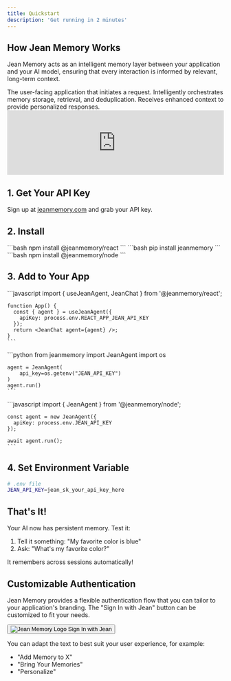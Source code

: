 ```yaml
---
title: Quickstart
description: 'Get running in 2 minutes'
---
```


## How Jean Memory Works

Jean Memory acts as an intelligent memory layer between your application and your AI model, ensuring that every interaction is informed by relevant, long-term context.

<CardGroup cols={3}>
    <Card title="Your Application" icon="cloud">
        The user-facing application that initiates a request.
    </Card>
    <Card title="Jean Memory" icon="brain">
        Intelligently orchestrates memory storage, retrieval, and deduplication.
    </Card>
    <Card title="AI Model" icon="sparkles">
        Receives enhanced context to provide personalized responses.
    </Card>
</CardGroup>


<iframe 
    width="100%" 
    style={{aspectRatio: "16 / 9", margin: '2rem 0'}} 
    src="https://www.youtube.com/embed/kO6f7doPjSI" 
    title="YouTube video player" 
    frameBorder="0" 
    allow="accelerometer; autoplay; clipboard-write; encrypted-media; gyroscope; picture-in-picture" 
    allowFullScreen>
</iframe>

## 1. Get Your API Key

Sign up at [jeanmemory.com](https://jeanmemory.com) and grab your API key.

## 2. Install

<Tabs>
  <Tab title="React">
    ```bash
    npm install @jeanmemory/react
    ```
  </Tab>
  <Tab title="Python">
    ```bash
    pip install jeanmemory
    ```
  </Tab>
  <Tab title="Node.js">
    ```bash
    npm install @jeanmemory/node
    ```
  </Tab>
</Tabs>

## 3. Add to Your App

<Tabs>
  <Tab title="React">
    ```javascript
    import { useJeanAgent, JeanChat } from '@jeanmemory/react';
    
    function App() {
      const { agent } = useJeanAgent({ 
        apiKey: process.env.REACT_APP_JEAN_API_KEY 
      });
      return <JeanChat agent={agent} />;
    }
    ```
  </Tab>
  <Tab title="Python">
    ```python
    from jeanmemory import JeanAgent
    import os
    
    agent = JeanAgent(
        api_key=os.getenv("JEAN_API_KEY")
    )
    agent.run()
    ```
  </Tab>
  <Tab title="Node.js">
    ```javascript
    import { JeanAgent } from '@jeanmemory/node';
    
    const agent = new JeanAgent({
      apiKey: process.env.JEAN_API_KEY
    });
    
    await agent.run();
    ```
  </Tab>
</Tabs>

## 4. Set Environment Variable

```bash
# .env file
JEAN_API_KEY=jean_sk_your_api_key_here
```

## That's It!

Your AI now has persistent memory. Test it:

1. Tell it something: "My favorite color is blue"
2. Ask: "What's my favorite color?"

It remembers across sessions automatically!

## Customizable Authentication

Jean Memory provides a flexible authentication flow that you can tailor to your application's branding. The "Sign In with Jean" button can be customized to fit your needs.

<div style={{
    display: 'flex', 
    alignItems: 'center', 
    justifyContent: 'center', 
    padding: '2rem', 
    borderRadius: '8px', 
    border: '1px solid var(--tw-prose-th-borders)', 
    margin: '2rem 0'
}}>
    <button style={{
        display: 'flex',
        alignItems: 'center',
        gap: '0.5rem',
        padding: '0.75rem 1.5rem',
        borderRadius: '6px',
        background: 'black',
        color: 'white',
        fontWeight: 'bold',
        fontSize: '0.875rem',
        border: '1px solid #333'
    }}>
        <img src="/logo/dark.png" alt="Jean Memory Logo" style={{height: '20px'}}/>
        Sign In with Jean
    </button>
</div>

You can adapt the text to best suit your user experience, for example:

- "Add Memory to X"
- "Bring Your Memories"
- "Personalize"
